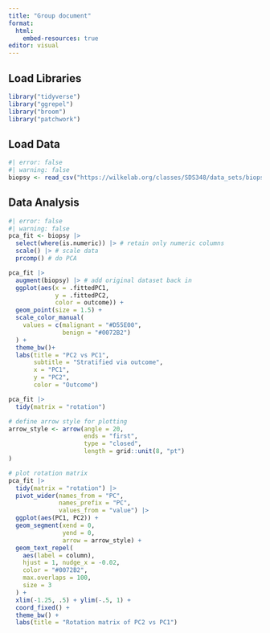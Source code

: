 ```yaml
---
title: "Group document"
format: 
  html: 
    embed-resources: true
editor: visual
---
```


## Load Libraries

```r
library("tidyverse")
library("ggrepel")
library("broom")
library("patchwork")
```

## Load Data

```r
#| error: false
#| warning: false
biopsy <- read_csv("https://wilkelab.org/classes/SDS348/data_sets/biopsy.csv")
```

## Data Analysis

```r
#| error: false
#| warning: false
pca_fit <- biopsy |>
  select(where(is.numeric)) |> # retain only numeric columns
  scale() |> # scale data
  prcomp() # do PCA

pca_fit |>
  augment(biopsy) |> # add original dataset back in
  ggplot(aes(x = .fittedPC1, 
             y = .fittedPC2, 
             color = outcome)) + 
  geom_point(size = 1.5) +
  scale_color_manual(
    values = c(malignant = "#D55E00", 
               benign = "#0072B2")
  ) +
  theme_bw()+
  labs(title = "PC2 vs PC1",
       subtitle = "Stratified via outcome",
       x = "PC1",
       y = "PC2",
       color = "Outcome")

```

```r
pca_fit |> 
  tidy(matrix = "rotation")
```

```r
# define arrow style for plotting
arrow_style <- arrow(angle = 20,
                     ends = "first",
                     type = "closed",
                     length = grid::unit(8, "pt")
)

# plot rotation matrix
pca_fit |> 
  tidy(matrix = "rotation") |> 
  pivot_wider(names_from = "PC",
              names_prefix = "PC",
              values_from = "value") |> 
  ggplot(aes(PC1, PC2)) +
  geom_segment(xend = 0,
               yend = 0,
               arrow = arrow_style) +
  geom_text_repel(
    aes(label = column),
    hjust = 1, nudge_x = -0.02, 
    color = "#0072B2",
    max.overlaps = 100,
    size = 3
  ) +
  xlim(-1.25, .5) + ylim(-.5, 1) +
  coord_fixed() + 
  theme_bw() + 
  labs(title = "Rotation matrix of PC2 vs PC1")
```

